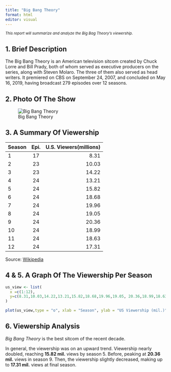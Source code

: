 ```yaml
---
title: "Big Bang Theory"
format: html
editor: visual
---
```


^*This report will summarize and analyze the Big Bag Theory's viewership.*^

## 1. Brief Description

The Big Bang Theory is an American television sitcom created by Chuck Lorre and Bill Prady, both of whom served as executive producers on the series, along with Steven Molaro. The three of them also served as head writers. It premiered on CBS on September 24, 2007, and concluded on May 16, 2019, having broadcast 279 episodes over 12 seasons.

## 2. Photo Of The Show

![Big Bang Theory](The_Big_Bang_Theory.png)

## 3. A Summary Of Viewership

| Season | Epi. | U.S. Viewers(millions) |
|:-------|:----:|-----------------------:|
| 1      |  17  |                   8.31 |
| 2      |  23  |                  10.03 |
| 3      |  23  |                  14.22 |
| 4      |  24  |                  13.21 |
| 5      |  24  |                  15.82 |
| 6      |  24  |                  18.68 |
| 7      |  24  |                  19.96 |
| 8      |  24  |                  19.05 |
| 9      |  24  |                  20.36 |
| 10     |  24  |                  18.99 |
| 11     |  24  |                  18.63 |
| 12     |  24  |                  17.31 |

Source: [Wikipedia](https://en.wikipedia.org/wiki/The_Big_Bang_Theory)

## 4 & 5. A Graph Of The Viewership Per Season

```r

us_view <- list(
  x =c(1:12),
  y=c(8.31,10.03,14.22,13.21,15.82,18.68,19.96,19.05, 20.36,18.99,18.63,17.31)
)

plot(us_view,type = "o", xlab = "Season", ylab = "US Viewership (mil.)", main = "Viewership per season")
```

## 6. Viewership Analysis

*Big Bang Theory* is the best sitcom of the recent decade.

In general, the viewership was on an upward trend. Viewership nearly doubled, reaching **15.82 mil.** views by season 5. Before, peaking at **20.36 mil.** views in season 9. Then, the viewership slightly decreased, making up to **17.31 mil.** views at final season.
